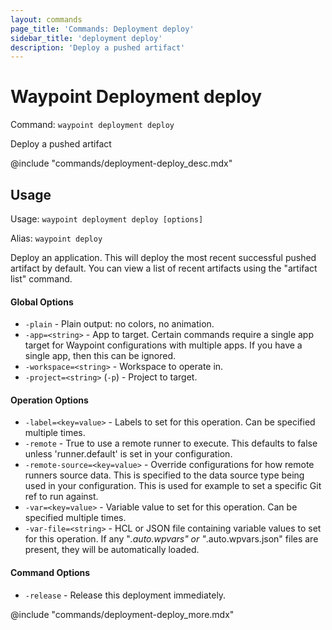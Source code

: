 ```yaml
---
layout: commands
page_title: 'Commands: Deployment deploy'
sidebar_title: 'deployment deploy'
description: 'Deploy a pushed artifact'
---
```


# Waypoint Deployment deploy

Command: `waypoint deployment deploy`

Deploy a pushed artifact

@include "commands/deployment-deploy_desc.mdx"

## Usage

Usage: `waypoint deployment deploy [options]`

Alias: `waypoint deploy`

Deploy an application. This will deploy the most recent successful
pushed artifact by default. You can view a list of recent artifacts
using the "artifact list" command.

#### Global Options

- `-plain` - Plain output: no colors, no animation.
- `-app=<string>` - App to target. Certain commands require a single app target for Waypoint configurations with multiple apps. If you have a single app, then this can be ignored.
- `-workspace=<string>` - Workspace to operate in.
- `-project=<string>` (`-p`) - Project to target.

#### Operation Options

- `-label=<key=value>` - Labels to set for this operation. Can be specified multiple times.
- `-remote` - True to use a remote runner to execute. This defaults to false
  unless 'runner.default' is set in your configuration.
- `-remote-source=<key=value>` - Override configurations for how remote runners source data. This is specified to the data source type being used in your configuration. This is used for example to set a specific Git ref to run against.
- `-var=<key=value>` - Variable value to set for this operation. Can be specified multiple times.
- `-var-file=<string>` - HCL or JSON file containing variable values to set for this operation. If any "_.auto.wpvars" or "_.auto.wpvars.json" files are present, they will be automatically loaded.

#### Command Options

- `-release` - Release this deployment immediately.

@include "commands/deployment-deploy_more.mdx"
